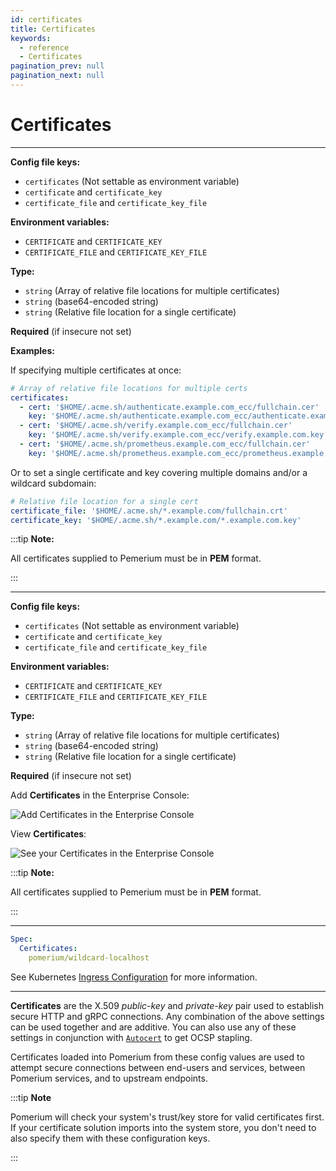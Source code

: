 ```yaml
---
id: certificates
title: Certificates
keywords:
  - reference
  - Certificates
pagination_prev: null
pagination_next: null
---
```



# Certificates

<Tabs>
<TabItem value="Core" label="Core">

---

**Config file keys:**
- `certificates` (Not settable as environment variable)
- `certificate` and `certificate_key`
- `certificate_file` and `certificate_key_file` <br/>

**Environment variables:**
- `CERTIFICATE` and `CERTIFICATE_KEY`
- `CERTIFICATE_FILE` and `CERTIFICATE_KEY_FILE` <br/>

**Type:**
- `string` (Array of relative file locations for multiple certificates)
- `string` (base64-encoded string)
- `string` (Relative file location for a single certificate) <br/>

**Required** (if insecure not set)

**Examples:**

If specifying multiple certificates at once:

```yaml
# Array of relative file locations for multiple certs
certificates:
  - cert: '$HOME/.acme.sh/authenticate.example.com_ecc/fullchain.cer'
    key: '$HOME/.acme.sh/authenticate.example.com_ecc/authenticate.example.com.key'
  - cert: '$HOME/.acme.sh/verify.example.com_ecc/fullchain.cer'
    key: '$HOME/.acme.sh/verify.example.com_ecc/verify.example.com.key'
  - cert: '$HOME/.acme.sh/prometheus.example.com_ecc/fullchain.cer'
    key: '$HOME/.acme.sh/prometheus.example.com_ecc/prometheus.example.com.key'
```

Or to set a single certificate and key covering multiple domains and/or a wildcard subdomain:

```yaml
# Relative file location for a single cert
certificate_file: '$HOME/.acme.sh/*.example.com/fullchain.crt'
certificate_key: '$HOME/.acme.sh/*.example.com/*.example.com.key'
```

:::tip **Note:**

All certificates supplied to Pemerium must be in **PEM** format.

:::

</TabItem>
<TabItem value="Enterprise" label="Enterprise">

---

**Config file keys:**
- `certificates` (Not settable as environment variable)
- `certificate` and `certificate_key`
- `certificate_file` and `certificate_key_file` <br/>

**Environment variables:**
- `CERTIFICATE` and `CERTIFICATE_KEY`
- `CERTIFICATE_FILE` and `CERTIFICATE_KEY_FILE` <br/>

**Type:**
- `string` (Array of relative file locations for multiple certificates)
- `string` (base64-encoded string)
- `string` (Relative file location for a single certificate) <br/>

**Required** (if insecure not set)

Add **Certificates** in the Enterprise Console:

![Add Certificates in the Enterprise Console](./certs/certs-console.png)

View **Certificates**:

![See your Certificates in the Enterprise Console](./certs/certs-console-list.png)

:::tip **Note:**

All certificates supplied to Pemerium must be in **PEM** format.

:::

</TabItem>
<TabItem value="Kubernetes" label="Kubernetes">

---

```yaml
Spec:
  Certificates:
    pomerium/wildcard-localhost
```

See Kubernetes [Ingress Configuration](/docs/deploying/k8s/reference#spec) for more information.

</TabItem>
</Tabs>

---

**Certificates** are the X.509 _public-key_ and _private-key_ pair used to establish secure HTTP and gRPC connections. Any combination of the above settings can be used together and are additive. You can also use any of these settings in conjunction with [`Autocert`](/docs/reference/autocert) to get OCSP stapling.

Certificates loaded into Pomerium from these config values are used to attempt secure connections between end-users and services, between Pomerium services, and to upstream endpoints.

:::tip **Note**

Pomerium will check your system's trust/key store for valid certificates first. If your certificate solution imports into the system store, you don't need to also specify them with these configuration keys.

:::
